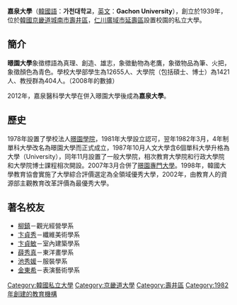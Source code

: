 {{University
|name            =嘉泉大學
|native_name     ={{lang|ko|가천대학교}}
|latin_name      =
|image           = Gachon.jpg
|motto           = 
|established     =1939年 嘉泉醫科學大學<br />1978年 暻園大學<br />2012年 嘉泉大學
|type            =私立
|endowment       =
|faculty         =
|president       =李吉女
|students        =
|undergrad       =
|postgrad        =
|doctoral        =
|city            =
|state           =
|country         =
|campus          =
|mascot          =
|religion        =
|affiliations    =
|footnotes       =
|website         =http://www.gachon.ac.kr
|address         =[[京畿道|京畿道]][[城南市|城南市]]，[[仁川廣域市|仁川廣域市]][[延壽區|延壽區]]
|telephone       =[[京畿道|京畿道]]031-750-5114
|coor            =
|logo            = Gachonemblem.jpg
}}
{{Infobox Korean name
|tablewidth     = 277
|hangul         = 가천대학교
|hanja          = 嘉泉大學校
|rr             = Gacheon Daehakgyo
|mr             = Gachŏn Taehakkyo
}}
'''嘉泉大學'''（[[韓國語|韓國語]]：'''가천대학교'''，[[英文|英文]]：'''Gachon University'''），創立於1939年，位於[[韓國|韓國]][[京畿道|京畿道]][[城南市|城南市]][[壽井區|壽井區]]，[[仁川廣域市|仁川廣域市]][[延壽區|延壽區]]設置校園的私立大學。

== 簡介 ==

'''暻園大學'''象徵標語為真理、創造、雄志，象徵動物為老鷹，象徵物品為筆、火把，象徵顏色為青色。學校大學部學生為12655人、大學院（包括碩士、博士）為1421人、教授群為404人。（2008年的數據）

2012年，嘉泉醫科學大學在併入暻園大學後成為'''嘉泉大學'''。

== 歷史 ==

1978年設置了學校法人[[暻園學院|暻園學院]]，1981年大學設立認可，翌年1982年3月，4年制單科大學改名為暻園大學而正式成立，1987年10月人文大學含6個單科大學升格為大學（University），同年11月設置了一般大學院，相次教育大學院和行政大學院和大學院博士課程相次開設。2007年3月合併了[[暻園專門大學|暻園專門大學]]。1998年，韓國大學教育協會實施了大學綜合評價選定為全領域優秀大學，2002年，由教育人的資源部主觀教育改革評價為最優秀大學。

== 著名校友 ==
*[[柳鎮|柳鎮]]－觀光經營學系
*[[卞貞秀|卞貞秀]]－纖維美術學系
*[[卞貞敏|卞貞敏]]－室內建築學系
*[[薛秀真|薛秀真]]－東洋畫學系
*[[池秀媛|池秀媛]]－服裝學系
*[[金東希|金東希]]－表演藝術學系

{{大韓民國醫學專門大學院}}
{{DEFAULTSORT:Kyungwon}}
[[Category:韓國私立大學|Category:韓國私立大學]]
[[Category:京畿道大學|Category:京畿道大學]]
[[Category:壽井區|Category:壽井區]]
[[Category:1982年創建的教育機構|Category:1982年創建的教育機構]]